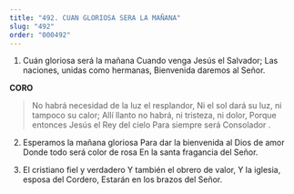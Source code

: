 ```yaml
---
title: "492. CUAN GLORIOSA SERA LA MAÑANA"
slug: "492"
order: "000492"
---
```

1. Cuán gloriosa será la mañana Cuando venga Jesús el Salvador;
Las naciones, unidas como hermanas, Bienvenida daremos al Señor.

**CORO**

> No habrá necesidad de la luz el resplandor, Ni el sol dará su luz, ni tampoco su calor; Allí llanto no habrá, ni tristeza, ni dolor, Porque entonces Jesús el Rey del cielo
Para siempre será Consolador .

2. Esperamos la mañana gloriosa
Para dar la bienvenida al Dios de amor Donde todo será color de rosa
En la santa fragancia del Señor.

3. El cristiano fiel y verdadero Y también el obrero de valor,
Y la iglesia, esposa del Cordero, Estarán en los brazos del Señor.
